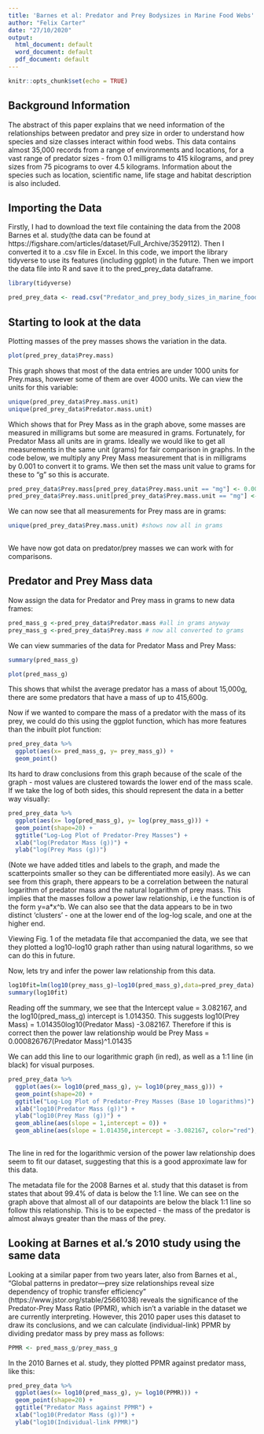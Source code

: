 ```yaml
---
title: 'Barnes et al: Predator and Prey Bodysizes in Marine Food Webs'
author: "Felix Carter"
date: "27/10/2020"
output:
  html_document: default
  word_document: default
  pdf_document: default
---
```


```r
knitr::opts_chunk$set(echo = TRUE)
```

## Background Information

The abstract of this paper explains that we need information of the relationships between predator and prey size in order to understand how species and size classes interact within food webs.
This data contains almost 35,000 records from a range of environments and locations, for a  vast range of predator sizes - from 0.1 milligrams to 415 kilograms, and prey sizes from 75 picograms to over 4.5 kilograms. Information about the species such as location, scientific name, life stage and habitat description is also included.

## Importing the Data 

Firstly, I had to download the text file containing the data from the 2008 Barnes et al. study(the data can be found at https://figshare.com/articles/dataset/Full_Archive/3529112). Then I converted it to a .csv file in Excel. In this code, we import the library tidyverse to use its features (including ggplot) in the future. Then we import the data file into R and save it to the pred_prey_data dataframe.
```r
library(tidyverse)
```
```r
pred_prey_data <- read.csv("Predator_and_prey_body_sizes_in_marine_food_webs_vsn4_csvcopy.csv")
```

## Starting to look at the data 

Plotting masses of the prey masses shows the variation in the data.
```r
plot(pred_prey_data$Prey.mass)
```

This graph shows that most of the data entries are under 1000 units for Prey.mass, however some of them are over 4000 units. We can view the units for this variable:
```r
unique(pred_prey_data$Prey.mass.unit)
unique(pred_prey_data$Predator.mass.unit)
```
Which shows that for Prey Mass as in the graph above, some masses are measured in milligrams but some are measured in grams. Fortunately, for Predator Mass all units are in grams. Ideally we would like to get all measurements in the same unit (grams) for fair comparison in graphs. In the code below, we multiply any Prey Mass measurement that is in milligrams by 0.001 to convert it to grams. We then set the mass unit value to grams for these to "g" so this is accurate.
```r
pred_prey_data$Prey.mass[pred_prey_data$Prey.mass.unit == "mg"] <- 0.001*pred_prey_data$Prey.mass[pred_prey_data$Prey.mass.unit == "mg"]
pred_prey_data$Prey.mass.unit[pred_prey_data$Prey.mass.unit == "mg"] <- "g"
```
We can now see that all measurements for Prey mass are in grams:
```r
unique(pred_prey_data$Prey.mass.unit) #shows now all in grams
  
```
We have now got data on predator/prey masses we can work with for comparisons.

## Predator and Prey Mass data

Now assign the data for Predator and Prey mass in grams to new data frames:
```r
pred_mass_g <-pred_prey_data$Predator.mass #all in grams anyway
prey_mass_g <-pred_prey_data$Prey.mass # now all converted to grams
```
We can view summaries of the data for Predator Mass and Prey Mass:
```r
summary(pred_mass_g)
```
```r
plot(pred_mass_g)
```

This shows that whilst the average predator has a mass of about 15,000g, there are some predators that have a mass of up to 415,600g.

Now if we wanted to compare the mass of a predator with the mass of its prey, we could do this using the ggplot function, which has more features than the inbuilt plot function:  
```r
pred_prey_data %>%
  ggplot(aes(x= pred_mass_g, y= prey_mass_g)) +
  geom_point()
```

Its hard to draw conclusions from this graph because of the scale of the graph - most values are clustered towards the lower end of the mass scale.
If we take the log of both sides, this should represent the data in a better way visually:

```r
pred_prey_data %>%
  ggplot(aes(x= log(pred_mass_g), y= log(prey_mass_g))) +
  geom_point(shape=20) +
  ggtitle("Log-Log Plot of Predator-Prey Masses") +
  xlab("log(Predator Mass (g))") +
  ylab("log(Prey Mass (g))")
```

(Note we have added titles and labels to the graph, and made the scatterpoints smaller so they can be differentiated more easily).
As we can see from this graph, there appears to be a correlation between the natural logarithm of predator mass and the natural logarithm of prey mass. This implies that the masses follow a power law relationship, i.e the function is of the form y=a*x^b.
We can also see that the data appears to be in two distinct 'clusters' - one at the lower end of the log-log scale, and one at the higher end.

Viewing Fig. 1 of the metadata file that accompanied the data, we see that they plotted a log10-log10 graph rather than using natural logarithms, so we can do this in  future.

Now, lets try and infer the power law relationship from this data.
```r
log10fit=lm(log10(prey_mass_g)~log10(pred_mass_g),data=pred_prey_data)
summary(log10fit)
```

Reading off the summary, we see that the Intercept value = 3.082167, and the log10(pred_mass_g) intercept is 1.014350. This suggests log10(Prey Mass) = 1.014350log10(Predator Mass) -3.082167. 
Therefore if this is correct then the power law relationship would be 
Prey Mass = 0.000826767(Predator Mass)^1.01435

We can add this line to our logarithmic graph (in red), as well as a 1:1 line (in black) for visual purposes.
```r
pred_prey_data %>%
  ggplot(aes(x= log10(pred_mass_g), y= log10(prey_mass_g))) +
  geom_point(shape=20) +
  ggtitle("Log-Log Plot of Predator-Prey Masses (Base 10 logarithms)") +
  xlab("log10(Predator Mass (g))") +
  ylab("log10(Prey Mass (g))") +
  geom_abline(aes(slope = 1,intercept = 0)) +
  geom_abline(aes(slope = 1.014350,intercept = -3.082167, color="red"), show.legend=FALSE) 
  

```
The line in red for the logarithmic version of the power law relationship does seem to fit our dataset, suggesting that this is a good approximate law for this data.

The metadata file for the 2008 Barnes et al. study that this dataset is from states that about 99.4% of data is below the 1:1 line. We can see on the graph above that almost all of our datapoints are below the black 1:1 line so follow this relationship. This is to be expected - the mass of the predator is almost always greater than the mass of the prey.


## Looking at Barnes et al.'s 2010 study using the same data
Looking at a similar paper from two years later, also from Barnes et al., "Global patterns in predator—prey size relationships reveal size dependency of trophic transfer efficiency" (https://www.jstor.org/stable/25661038) reveals the significance of the Predator-Prey Mass Ratio (PPMR), which isn't a variable in the dataset we are currently interpreting. However, this 2010 paper uses this dataset to draw its conclusions, and we can calculate (individual-link) PPMR by dividing predator mass by prey mass as follows:
```r
PPMR <- pred_mass_g/prey_mass_g
```
In the 2010 Barnes et al. study, they plotted PPMR against predator mass, like this:
```r
pred_prey_data %>%
  ggplot(aes(x= log10(pred_mass_g), y= log10(PPMR))) +
  geom_point(shape=20) +
  ggtitle("Predator Mass against PPMR") +
  xlab("log10(Predator Mass (g))") +
  ylab("log10(Individual-link PPMR)")
```

